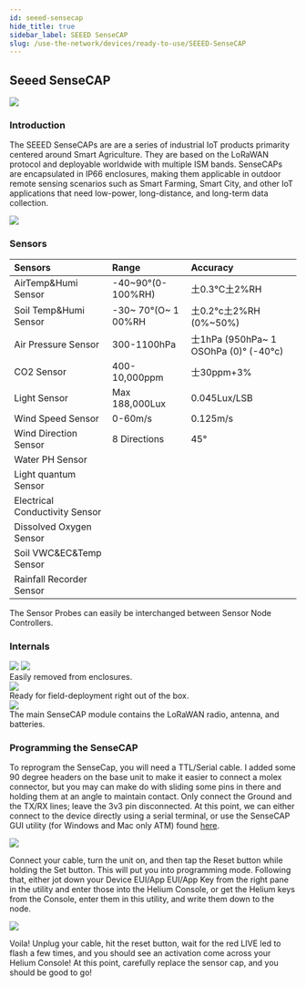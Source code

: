```yaml
---
id: seeed-sensecap
hide_title: true
sidebar_label: SEEED SenseCAP
slug: /use-the-network/devices/ready-to-use/SEEED-SenseCAP
---
```



## Seeed SenseCAP

<div style={{textAlign: 'center'}}>
<img src={useBaseUrl('img/use-the-network/devices/ready-to-use/seeed-sensecap.png')} />
</div>

### Introduction
The SEEED SenseCAPs are are a series of industrial IoT products primarity centered around Smart Agriculture. They are based on the LoRaWAN protocol and deployable worldwide with multiple ISM bands. SenseCAPs are encapsulated in IP66 enclosures, making them applicable in outdoor remote sensing scenarios such as Smart Farming, Smart City, and other IoT applications that need low-power, long-distance, and long-term data collection.

<div style={{textAlign: 'center'}}>
<img src={useBaseUrl('img/use-the-network/devices/ready-to-use/seeed-sensecap-certs.png')} />
</div>

### Sensors
| Sensors | Range | Accuracy |
| :--- | :--- | :--- |
| AirTemp&Humi Sensor | -40~90°\(0-100%RH\) | 土0.3°C土2%RH |
| Soil Temp&Humi Sensor | -30~ 70°\(O~ 1 00%RH | 土0.2°c土2%RH \(0%~50%\) |
| Air Pressure Sensor | 300-1100hPa | 士1hPa \(950hPa~ 1 OSOhPa \(0\)° \(-40°c\) |
| CO2 Sensor | 400-10,000ppm | 士30ppm+3% |
| Light Sensor | Max 188,000Lux | 0.045Lux/LSB |
| Wind Speed Sensor | 0-60m/s | 0.125m/s |
| Wind Direction Sensor | 8 Directions | 45° |
| Water PH Sensor |  |  |
| Light quantum Sensor |  |  |
| Electrical Conductivity Sensor |  |  |
| Dissolved Oxygen Sensor |  |  |
| Soil VWC&EC&Temp Sensor |  |  |
| Rainfall Recorder Sensor |  |  |

<div style={{textAlign: 'center'}}>
The Sensor Probes can easily be interchanged between Sensor Node Controllers.
</div>

### Internals
<div style={{textAlign: 'center'}}>
<img src={useBaseUrl('img/use-the-network/devices/ready-to-use/seeed-sensecap-layout.png')} />
<img src={useBaseUrl('img/use-the-network/devices/ready-to-use/seeed-sensecap-internals.png')} />
</div>

<div style={{textAlign: 'center'}}>
Easily removed from enclosures.
</div>

<div style={{textAlign: 'center'}}>
<img src={useBaseUrl('img/use-the-network/devices/ready-to-use/seeed-sensecap-mount.png')} />
</div>

<div style={{textAlign: 'center'}}>
Ready for field-deployment right out of the box.
</div>

<div style={{textAlign: 'center'}}>
<img src={useBaseUrl('img/use-the-network/devices/ready-to-use/seeed-sensecap-cable-connector.png')} />
</div>

<div style={{textAlign: 'center'}}>
The main SenseCAP module contains the LoRaWAN radio, antenna, and batteries.
</div>

### Programming the SenseCAP
To reprogram the SenseCap, you will need a TTL/Serial cable. I added some 90 degree headers on the base unit to make it easier to connect a molex connector, but you may can make do with sliding some pins in there and holding them at an angle to maintain contact.
Only connect the Ground and the TX/RX lines; leave the 3v3 pin disconnected.
At this point, we can either connect to the device directly using a serial terminal, or use the SenseCAP GUI utility \(for Windows and Mac only ATM\) found [here](https://github.com/Seeed-Solution/SenseCAP-Node-Configuration-Tool).

<div style={{textAlign: 'center'}}>
<img src={useBaseUrl('img/use-the-network/devices/ready-to-use/seeed-sensecap-config-tool.png')} />
</div>

Connect your cable, turn the unit on, and then tap the Reset button while holding the Set button. This will put you into programming mode.
Following that, either jot down your Device EUI/App EUI/App Key from the right pane in the utility and enter those into the Helium Console, or get the Helium keys from the Console, enter them in this utility, and write them down to the node.

<div style={{textAlign: 'center'}}>
<img src={useBaseUrl('img/use-the-network/devices/ready-to-use/seeed-sensecap-console.png')} />
</div>

Voila!
Unplug your cable, hit the reset button, wait for the red LIVE led to flash a few times, and you should see an activation come across your Helium Console! At this point, carefully replace the sensor cap, and you should be good to go!

